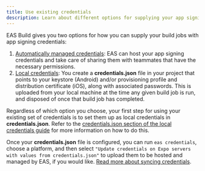 ```yaml
---
title: Use existing credentials
description: Learn about different options for supplying your app signing credentials to EAS Build.
---
```


EAS Build gives you two options for how you can supply your build jobs with app signing credentials:

1. [Automatically managed credentials](managed-credentials.mdx): EAS can host your app signing credentials and take care of sharing them with teammates that have the necessary permissions.
2. [Local credentials](local-credentials.mdx): You create a **credentials.json** file in your project that points to your keystore (Android) and/or provisioning profile and distribution certificate (iOS), along with associated passwords. This is uploaded from your local machine at the time any given build job is run, and disposed of once that build job has completed.

Regardless of which option you choose, your first step for using your existing set of credentials is to set them up as local credentials in **credentials.json**. Refer to the [credentials.json section of the local credentials guide](local-credentials.mdx#credentialsjson) for more information on how to do this.

Once your **credentials.json** file is configured, you can run `eas credentials`, choose a platform, and then select `"Update credentials on Expo servers with values from credentials.json"` to upload them to be hosted and managed by EAS, if you would like. [Read more about syncing credentials](syncing-credentials.mdx).
